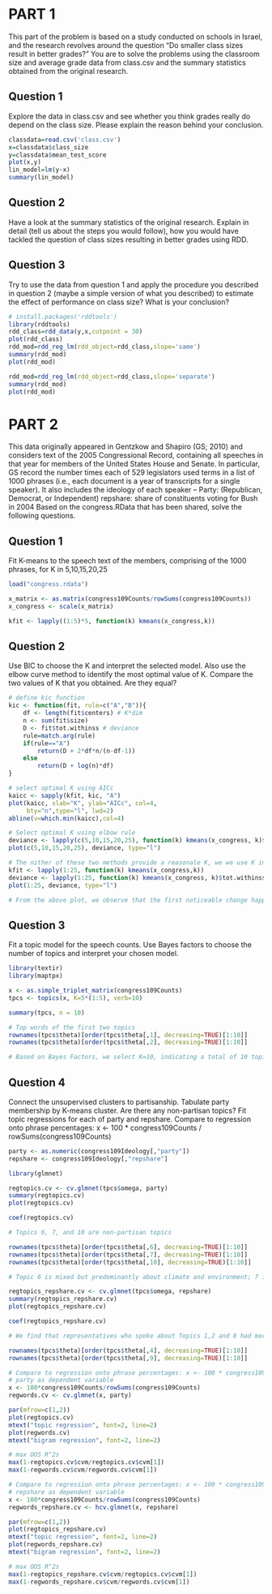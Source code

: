 # PART 1

This part of the problem is based on a study conducted on schools in Israel, and the research revolves around the question “Do smaller class sizes result in better grades?” You are to solve the problems using the classroom size and average grade data from class.csv and the summary statistics obtained from the original research.

## Question 1

Explore the data in class.csv and see whether you think grades really do depend on the class size. Please explain the reason behind your conclusion.

```r

classdata=read.csv('class.csv')
x=classdata$class_size
y=classdata$mean_test_score
plot(x,y)
lin_model=lm(y~x)
summary(lin_model)

```

## Question 2

Have a look at the summary statistics of the original research. Explain in detail (tell us about the steps you would follow), how you would have tackled the question of class sizes resulting in better grades using RDD.

## Question 3

Try to use the data from question 1 and apply the procedure you described in question 2 (maybe a simple version of what you described) to estimate the effect of performance on class size? What is your conclusion?

```r
# install.packages('rddtools')
library(rddtools)
rdd_class=rdd_data(y,x,cutpoint = 30)
plot(rdd_class)
rdd_mod=rdd_reg_lm(rdd_object=rdd_class,slope='same')
summary(rdd_mod)
plot(rdd_mod)

rdd_mod=rdd_reg_lm(rdd_object=rdd_class,slope='separate')
summary(rdd_mod)
plot(rdd_mod)
```






# PART 2

This data originally appeared in Gentzkow and Shapiro (GS; 2010) and considers text of the 2005 Congressional Record, containing all speeches in that year for members of the United States House and Senate. In particular, GS record the number times each of 529 legislators used terms in a list of 1000 phrases (i.e., each document is a year of transcripts for a single speaker). It also includes the ideology of each speaker –
Party: (Republican, Democrat, or Independent)
repshare: share of constituents voting for Bush in 2004
Based on the congress.RData that has been shared, solve the following questions.

## Question 1

Fit K-means to the speech text of the members, comprising of the 1000 phrases, for K in 5,10,15,20,25

```r
load("congress.rdata")

x_matrix <- as.matrix(congress109Counts/rowSums(congress109Counts))
x_congress <- scale(x_matrix)

kfit <- lapply((1:5)*5, function(k) kmeans(x_congress,k))
```


## Question 2

Use BIC to choose the K and interpret the selected model. Also use the elbow curve method to identify the most optimal value of K. Compare the two values of K that you obtained. Are they equal?

```r
# define kic function
kic <- function(fit, rule=c("A","B")){
	df <- length(fit$centers) # K*dim
	n <- sum(fit$size)
	D <- fit$tot.withinss # deviance
	rule=match.arg(rule)
	if(rule=="A")
		return(D + 2*df*n/(n-df-1))
	else
		return(D + log(n)*df)
}
```

```r
# select optimal K using AICc
kaicc <- sapply(kfit, kic, "A")
plot(kaicc, xlab="K", ylab="AICc", col=4, 
	 bty="n",type="l", lwd=2)
abline(v=which.min(kaicc),col=4)


```

```r
# Select optimal K using elbow rule
deviance <- lapply(c(5,10,15,20,25), function(k) kmeans(x_congress, k)$tot.withinss)
plot(c(5,10,15,20,25), deviance, type="l")
```


```r
# The nither of these two methods provide a reasonale K, we we use K in 1, 2, 3, ...25 to perform the k-means again.
kfit <- lapply(1:25, function(k) kmeans(x_congress,k))
deviance <- lapply(1:25, function(k) kmeans(x_congress, k)$tot.withinss)
plot(1:25, deviance, type="l")
```


```r
# From the above plot, we observe that the first noticeable change happens at K=2. Incorporating above information and our intuition that there are two major parties in partisan, we decide to use K=2 as the optimal value.
```


## Question 3

Fit a topic model for the speech counts. Use Bayes factors to choose the number of topics and interpret your chosen model.


```r

library(textir)
library(maptpx)

x <- as.simple_triplet_matrix(congress109Counts)
tpcs <- topics(x, K=5*(1:5), verb=10)

summary(tpcs, n = 10)

# Top words of the first two topics
rownames(tpcs$theta)[order(tpcs$theta[,1], decreasing=TRUE)[1:10]]
rownames(tpcs$theta)[order(tpcs$theta[,2], decreasing=TRUE)[1:10]]

# Based on Bayes Factors, we select K=10, indicating a total of 10 topics when log Bayes Factor reaches the maximum.
```

## Question 4

Connect the unsupervised clusters to partisanship. Tabulate party membership by K-means cluster. Are there any non-partisan topics? Fit topic regressions for each of party and repshare. Compare to regression onto phrase percentages: x <- 100 * congress109Counts / rowSums(congress109Counts)


```r
party <- as.numeric(congress109Ideology[,"party"])
repshare <- congress109Ideology[,"repshare"]

library(glmnet)

regtopics.cv <- cv.glmnet(tpcs$omega, party)
summary(regtopics.cv)
plot(regtopics.cv)

coef(regtopics.cv)

# Topics 6, 7, and 10 are non-partisan topics

rownames(tpcs$theta)[order(tpcs$theta[,6], decreasing=TRUE)[1:10]]
rownames(tpcs$theta)[order(tpcs$theta[,7], decreasing=TRUE)[1:10]]
rownames(tpcs$theta)[order(tpcs$theta[,10], decreasing=TRUE)[1:10]]

# Topic 6 is mixed but predominantly about climate and environment; 7 is about the judicial system; Topic 10 is mostly about stem cell research

```

```r
regtopics_repshare.cv <- cv.glmnet(tpcs$omega, repshare)
summary(regtopics_repshare.cv)
plot(regtopics_repshare.cv)

coef(regtopics_repshare.cv)

# We find that representatives who spoke about Topics 1,2 and 8 had more people who did not vote for Bush in 2004 whereas those spoke about 3 and 5 had a higher share of people who did vote for Bush

rownames(tpcs$theta)[order(tpcs$theta[,4], decreasing=TRUE)[1:10]]
rownames(tpcs$theta)[order(tpcs$theta[,9], decreasing=TRUE)[1:10]]
```


```r
# Compare to regression onto phrase percentages: x <- 100 * congress109Counts / rowSums(congress109Counts)
# party as dependent variable
x <- 100*congress109Counts/rowSums(congress109Counts)
regwords.cv <- cv.glmnet(x, party)

par(mfrow=c(1,2))
plot(regtopics.cv)
mtext("topic regression", font=2, line=2)
plot(regwords.cv)
mtext("bigram regression", font=2, line=2)

# max OOS R^2s
max(1-regtopics.cv$cvm/regtopics.cv$cvm[1])
max(1-regwords.cv$cvm/regwords.cv$cvm[1])
```


```r
# Compare to regression onto phrase percentages: x <- 100 * congress109Counts / rowSums(congress109Counts)
# repshare as dependent variable
x <- 100*congress109Counts/rowSums(congress109Counts)
regwords_repshare.cv <- hcv.glmnet(x, repshare)

par(mfrow=c(1,2))
plot(regtopics_repshare.cv)
mtext("topic regression", font=2, line=2)
plot(regwords_repshare.cv)
mtext("bigram regression", font=2, line=2)

# max OOS R^2s
max(1-regtopics_repshare.cv$cvm/regtopics.cv$cvm[1])
max(1-regwords_repshare.cv$cvm/regwords.cv$cvm[1])
```



